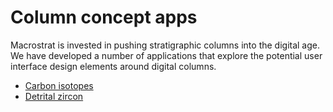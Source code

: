 
<PageBreadcrumbs></PageBreadcrumbs>

# Column concept apps

Macrostrat is invested in pushing stratigraphic columns into the digital age.
We have developed a number of applications that explore the potential
user interface design elements around digital columns.

- [Carbon isotopes](/dev/columns/carbon-isotopes)
- [Detrital zircon](/dev/columns/detrital-zircon)
